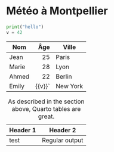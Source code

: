 
# Météo à Montpellier


```python
print("hello")
v = 42
```

| Nom          | Âge | Ville         |
|--------------|----:|---------------|
| Jean         | 25  | Paris         |
| Marie        | 28  | Lyon          |
| Ahmed        | 22  | Berlin        |
| Emily        | {{v}}`| New York      |


``` {=html}

<table>
  <caption>As described in the section above, Quarto tables are great.</caption>
  <thead>
    <tr>
      <th>Header 1</th>
      <th>Header 2</th>
    </tr>
  </thead>
  <tbody>
    <tr>
      <td>test</td>
      <td>Regular output</td>
    </tr>
  </tbody>
</table>
```
